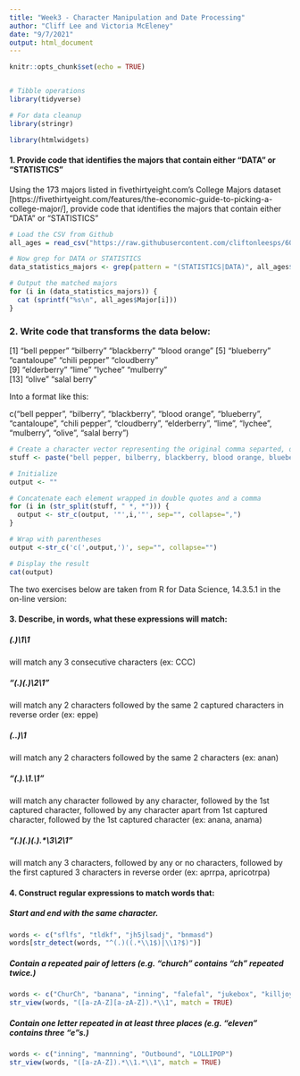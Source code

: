 ```yaml
---
title: "Week3 - Character Manipulation and Date Processing"
author: "Cliff Lee and Victoria McEleney"
date: "9/7/2021"
output: html_document
---
```


```r
knitr::opts_chunk$set(echo = TRUE)


# Tibble operations
library(tidyverse)

# For data cleanup
library(stringr)

library(htmlwidgets)

```


#### 1. Provide code that identifies the majors that contain either “DATA” or “STATISTICS”

Using the 173 majors listed in fivethirtyeight.com’s College Majors dataset [https://fivethirtyeight.com/features/the-economic-guide-to-picking-a-college-major/], provide code that identifies the majors that contain either "DATA" or "STATISTICS"

```r

# Load the CSV from Github
all_ages = read_csv("https://raw.githubusercontent.com/cliftonleesps/607_acq_mgt/main/week3/college-majors/all-ages.csv", show_col_types=FALSE)

# Now grep for DATA or STATISTICS
data_statistics_majors <- grep(pattern = "(STATISTICS|DATA)", all_ages$Major)

# Output the matched majors
for (i in (data_statistics_majors)) {
  cat (sprintf("%s\n", all_ages$Major[i]))
}
```


### 2. Write code that transforms the data below:

[1] "bell pepper"  "bilberry"     "blackberry"   "blood orange"
[5] "blueberry"    "cantaloupe"   "chili pepper" "cloudberry"  
[9] "elderberry"   "lime"         "lychee"       "mulberry"    
[13] "olive"        "salal berry"

Into a format like this:

c("bell pepper", "bilberry", "blackberry", "blood orange", "blueberry", "cantaloupe", "chili pepper", "cloudberry", "elderberry", "lime", "lychee", "mulberry", "olive", "salal berry")

```r
# Create a character vector representing the original comma separted, data string
stuff <- paste("bell pepper, bilberry, blackberry, blood orange, blueberry, cantaloupe, chili pepper, cloudberry, elderberry, lime, lychee, mulberry, olive, salal berry")

# Initialize
output <- ""

# Concatenate each element wrapped in double quotes and a comma
for (i in (str_split(stuff, " *, *"))) {
  output <- str_c(output, '"',i,'"', sep="", collapse=",")
}

# Wrap with parentheses
output <-str_c('c(',output,')', sep="", collapse="")

# Display the result
cat(output)

```


The two exercises below are taken from R for Data Science, 14.3.5.1 in the on-line version:

#### 3. Describe, in words, what these expressions will match:


##### (.)\\1\\1 

will match any 3 consecutive characters (ex: CCC)


##### "(.)(.)\\2\\1" 

will match any 2 characters followed by the same 2 captured characters in reverse order (ex: eppe)


##### (..)\1 

will match any 2 characters followed by the same 2 characters (ex: anan)


##### "(.).\\1.\\1" 

will match any character followed by any character, followed by the 1st captured character, followed by any character apart from 1st captured character, followed by the 1st captured character (ex: anana, anama)


##### "(.)(.)(.).*\\3\\2\\1" 

will match any 3 characters, followed by any or no characters, followed by the first captured 3 characters in reverse order (ex: aprrpa, apricotrpa)



#### 4. Construct regular expressions to match words that:

##### Start and end with the same character.


```r
words <- c("sflfs", "tldkf", "jh5jlsadj", "bnmasd")
words[str_detect(words, "^(.)((.*\\1$)|\\1?$)")]
```



##### Contain a repeated pair of letters (e.g. "church" contains "ch" repeated twice.)


```r
words <- c("ChurCh", "banana", "inning", "falefal", "jukebox", "killjoy" )
str_view(words, "([a-zA-Z][a-zA-Z]).*\\1", match = TRUE)
```


##### Contain one letter repeated in at least three places (e.g. "eleven" contains three "e"s.)


```r
words <- c("inning", "mannning", "Outbound", "LOLLIPOP")
str_view(words, "([a-zA-Z]).*\\1.*\\1", match = TRUE)

```

